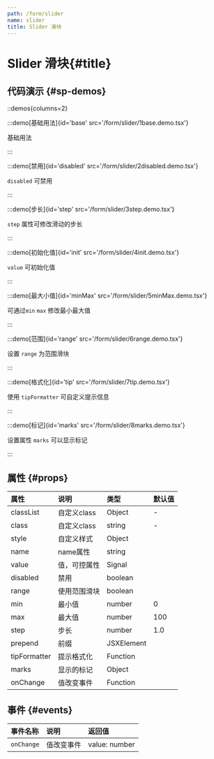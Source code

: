 ```yaml
---
path: /form/slider
name: slider
title: Slider 滑块
---
```



<div class="sys-ctx-main-left">

# Slider 滑块\{#title\}

## 代码演示 \{#sp-demos\}

::demos{columns=2}

:::demo[基础用法]{id='base' src='/form/slider/1base.demo.tsx'}

基础用法

:::


:::demo[禁用]{id='disabled' src='/form/slider/2disabled.demo.tsx'}

`disabled` 可禁用

:::


:::demo[步长]{id='step' src='/form/slider/3step.demo.tsx'}

`step` 属性可修改滑动的步长

:::


:::demo[初始化值]{id='init' src='/form/slider/4init.demo.tsx'}

`value` 可初始化值

:::


:::demo[最大小值]{id='minMax' src='/form/slider/5minMax.demo.tsx'}

可通过`min` `max` 修改最小最大值

:::



:::demo[范围]{id='range' src='/form/slider/6range.demo.tsx'}

设置 `range` 为范围滑块

:::


:::demo[格式化]{id='tip' src='/form/slider/7tip.demo.tsx'}

使用 `tipFormatter` 可自定义提示信息

:::



:::demo[标记]{id='marks' src='/form/slider/8marks.demo.tsx'}

设置属性 `marks` 可以显示标记

:::



## 属性 \{#props\}

| 属性 | 说明 | 类型 | 默认值 |
| :--- | :---- | :--- | :--- |
|classList|自定义class|Object|-|
|class|自定义class|string|-|
|style|自定义样式|Object||
|name|name属性|string||
|value|值，可控属性|Signal||
|disabled|禁用|boolean||
|range|使用范围滑块|boolean||
|min|最小值|number|0|
|max|最大值|number|100|
|step|步长|number|1.0|
|prepend|前缀|JSXElement||
|tipFormatter|提示格式化|Function||
|marks|显示的标记|Object||
|onChange|值改变事件|Function||



## 事件 \{#events\}

| 事件名称 | 说明 | 返回值|
| :--- | :---- | :--- |
|`onChange`|值改变事件|value: number | number[]|

</div>

